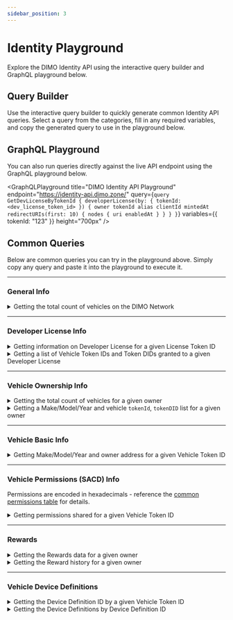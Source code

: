 ```yaml
---
sidebar_position: 3
---
```



# Identity Playground

Explore the DIMO Identity API using the interactive query builder and GraphQL playground below.

## Query Builder

Use the interactive query builder to quickly generate common Identity API queries. Select a query from the categories, fill in any required variables, and copy the generated query to use in the playground below.

<IdentityQueryBuilder />

## GraphQL Playground

You can also run queries directly against the live API endpoint using the GraphQL playground below.

<GraphQLPlayground
  title="DIMO Identity API Playground"
  endpoint="https://identity-api.dimo.zone/"
  query={`query GetDevLicenseByTokenId {
  developerLicense(by: { tokenId: <dev_license_token_id> }) {
    owner
    tokenId
    alias
    clientId
    mintedAt
    redirectURIs(first: 10) {
      nodes {
        uri
        enabledAt
      }
    }
  }
}`}
  variables={{
    tokenId: "123"
  }}
  height="700px"
/>

## Common Queries

Below are common queries you can try in the playground above. Simply copy any query and paste it into the playground to execute it.

---

### General Info

<details>
<summary>Getting the total count of vehicles on the DIMO Network</summary>

```graphql
query GetTotalVehicles {
  vehicles (first: 10) {
    totalCount
  }
}
```

</details>

---

### Developer License Info

<details>
<summary>Getting information on Developer License for a given License Token ID</summary>

```graphql
query GetDevLicenseByTokenId {
  developerLicense (by: { tokenId: <dev_license_token_id> } ) {
    owner
    tokenId
    alias
    clientId
    mintedAt
    redirectURIs (first: 10) {
      nodes {
        uri
        enabledAt
      }
    }
  }
}
```

</details>

<details>
<summary>Getting a list of Vehicle Token IDs and Token DIDs granted to a given Developer License</summary>

```graphql
query GetVehicleByDevLicense {
  vehicles(filterBy: { privileged: "<dev_license_0x>" }, first: 100) {
    nodes {
      owner
      tokenId
      tokenDID
      definition {
        make
        model
        year
      }
    }
  }
}
```

</details>

---

### Vehicle Ownership Info

<details>
<summary>Getting the total count of vehicles for a given owner</summary>

```graphql
query GetVehiclesByOwner {
  vehicles(filterBy: {owner: "<0x_address>"}, first: 100) {
    totalCount
  }
}
```

</details>

<details>
<summary>Getting a Make/Model/Year and vehicle <code>tokenId</code>, <code>tokenDID</code> list for a given owner</summary>

```graphql
query GetVehicleMMYByOwner {
  vehicles(filterBy: {owner: "<0x_Address>"}, first: 100) {
    nodes {
      tokenId
      tokenDID
      definition {
        make
        model
        year
      }
    }
  }
}
```

</details>

---

### Vehicle Basic Info

<details>
<summary>Getting Make/Model/Year and owner address for a given Vehicle Token ID</summary>

```graphql
query GetVehicleMMYByTokenId {
  vehicle (tokenId: <token_id>) {
    owner
    definition {
      make
      model
      year
    }
  }
}
```

</details>

---

### Vehicle Permissions (SACD) Info

Permissions are encoded in hexadecimals - reference the [common permissions table](https://docs.dimo.org/developer-platform/getting-started/developer-guide/permissions-contract-sacd#permissions-table) for details.

<details>
<summary>Getting permissions shared for a given Vehicle Token ID</summary>

```graphql
query GetSacdForVehicle {
  vehicle (tokenId: 3) {
    sacds (first: 10) {
      nodes {
        permissions
        grantee
        source
        createdAt
        expiresAt
      }
    }
  }
}
```

</details>

---

### Rewards

<details>
<summary>Getting the Rewards data for a given owner</summary>

```graphql
query GetRewardsByOwner {
  rewards (user: "<0x_address>") {
    totalTokens
  }
}
```

</details>

<details>
<summary>Getting the Reward history for a given owner</summary>

```graphql
query GetRewardHistoryByOwner {
  vehicles(filterBy: {owner: "<0x_address>"}, first: 10) {
    nodes {
      earnings {
        history (first: 10) {
          edges {
            node {
              week
              aftermarketDeviceTokens
              syntheticDeviceTokens
              sentAt
              beneficiary
              connectionStreak
              streakTokens
            }
          }
        }
        totalTokens
      }
    }
  }
}
```

</details>

---

### Vehicle Device Definitions

<details>
<summary>Getting the Device Definition ID by a given Vehicle Token ID</summary>

```graphql
query GetDDIdByVehicleTokenId {
  vehicle(tokenId: <vehicle_token_id>) {
    definition {
      id
    }
  }
}
```

</details>

<details>
<summary>Getting the Device Definitions by Device Definition ID</summary>

```graphql
query GetDefinitionByDeviceId {
  deviceDefinition (by: { id: "<device_definition_id>"})  {
    year
    model
    attributes {
      name
      value
    }
  }
}
```

</details>
